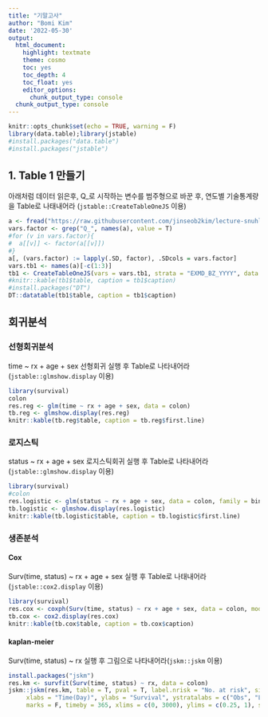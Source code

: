 ```yaml
---
title: "기말고사"
author: "Bomi Kim"
date: '2022-05-30'
output: 
  html_document: 
    highlight: textmate
    theme: cosmo
    toc: yes
    toc_depth: 4
    toc_float: yes
    editor_options: 
      chunk_output_type: console
  chunk_output_type: console
---
```


```r
knitr::opts_chunk$set(echo = TRUE, warning = F)
library(data.table);library(jstable)
#install.packages("data.table")
#install.packages("jstable")
```

## 1. Table 1 만들기

아래처럼 데이터 읽은후, Q_로 시작하는 변수를 범주형으로 바꾼 후, 연도별 기술통계량을 Table로 나태내어라 (`jstable::CreateTableOneJS` 이용)

```r
a <- fread("https://raw.githubusercontent.com/jinseob2kim/lecture-snuhlab/master/data/example_g1e.csv")
vars.factor <- grep("Q_", names(a), value = T)
#for (v in vars.factor){
#  a[[v]] <- factor(a[[v]])
#}
a[, (vars.factor) := lapply(.SD, factor), .SDcols = vars.factor]
vars.tb1 <- names(a)[-c(1:3)]
tb1 <- CreateTableOneJS(vars = vars.tb1, strata = "EXMD_BZ_YYYY", data = a)
#knitr::kable(tb1$table, caption = tb1$caption)
#install.packages("DT")
DT::datatable(tb1$table, caption = tb1$caption)
```

## 회귀분석

### 선형회귀분석

time ~ rx + age + sex 선형회귀 실행 후 Table로 나타내어라(`jstable::glmshow.display` 이용)

```r
library(survival)
colon
res.reg <- glm(time ~ rx + age + sex, data = colon)
tb.reg <- glmshow.display(res.reg)
knitr::kable(tb.reg$table, caption = tb.reg$first.line)
```

### 로지스틱

status ~ rx + age + sex 로지스틱회귀 실행 후 Table로 나타내어라(`jstable::glmshow.display` 이용)

```r
library(survival)
#colon
res.logistic <- glm(status ~ rx + age + sex, data = colon, family = binomial)
tb.logistic <- glmshow.display(res.logistic)
knitr::kable(tb.logistic$table, caption = tb.logistic$first.line)
```

### 생존분석

#### Cox

Surv(time, status) ~ rx + age + sex 실행 후 Table로 나태내어라(`jstable::cox2.display` 이용)

```r
library(survival)
res.cox <- coxph(Surv(time, status) ~ rx + age + sex, data = colon, model = T)
tb.cox <- cox2.display(res.cox)
knitr::kable(tb.cox$table, caption = tb.cox$caption)
```

#### kaplan-meier

Surv(time, status) ~ rx 실행 후 그림으로 나타내어라(`jskm::jskm` 이용)

```r
install.packages("jskm")
res.km <- survfit(Surv(time, status) ~ rx, data = colon)
jskm::jskm(res.km, table = T, pval = T, label.nrisk = "No. at risk", size.label.nrisk = 8, 
     xlabs = "Time(Day)", ylabs = "Survival", ystratalabs = c("Obs", "Lev", "Lev + 5FU"), ystrataname = "rx",
     marks = F, timeby = 365, xlims = c(0, 3000), ylims = c(0.25, 1), showpercent = T)
```
